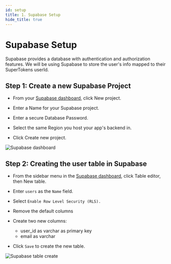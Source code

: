 ```yaml
---
id: setup
title: 1. Supabase Setup
hide_title: true
---
```


<!-- ./thirdpartyemailpassword/supabase-intergration/supabase-setup.mdx -->

# Supabase Setup

Supabase provides a database with authentication and authorization features. We will be using Supabase to store the user's info mapped to their SuperTokens userId.

## Step 1: Create a new Supabase Project
- From your [Supabase dashboard](https://app.supabase.com/), click New project.

- Enter a Name for your Supabase project.

- Enter a secure Database Password.

- Select the same Region you host your app's backend in.

- Click Create new project.

![Supabase dashboard](/img/thirdpartyemailpassword/supabase/supabase_dashboard_create.png)

## Step 2: Creating the user table in Supabase
- From the sidebar menu in the [Supabase dashboard](https://app.supabase.com/), click Table editor, then New table.
- Enter `users` as the `Name` field.
- Select `Enable Row Level Security (RLS).`
- Remove the default columns
- Create two new columns:
  - user_id as varchar as primary key
  - email as varchar

- Click `Save` to create the new table.

![Supabase table create](/img/thirdpartyemailpassword/supabase/supabase_table_create.png)